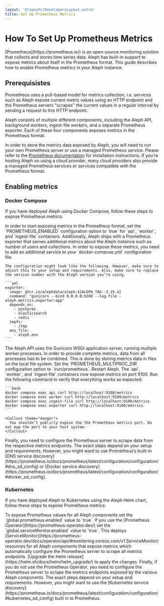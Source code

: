 ```yaml
---
layout: '@layouts/DevelopersLayout.astro'
title: Set Up Prometheus Metrics
---
```


# How To Set Up Prometheus Metrics

<p class="lead">[Prometheus](https://prometheus.io/) is an open-source monitoring solution that collects and stores time series data. Aleph has built-in support to expose metrics about itself in the Prometheus format. This guide describes how to enable Prometheus metrics in your Aleph instance.</p>

## Prerequisistes

Prometheus uses a pull-based model for metrics collection, i.e. services such as Aleph expose current metric values using an HTTP endpoint and the Prometheus servers "scrapes" the current values in a regular interval by sending a request to this HTTP endpoint.

Aleph consists of multiple different components, including the Aleph API, background workers, ingest-file workers, and a separate Prometheus exporter. Each of these four components exposes metrics in the Prometheus format.

In order to store the metrics data exposed by Aleph, you will need to run your own Prometheus server or use a managed Prometheus service. Please refer to the [Prometheus documentation](https://prometheus.io/docs/prometheus/latest/installation/) for installation instructions. If you’re hosting Aleph on using a cloud provider, many cloud providers also provide a managed Prometheus services or services compatible with the Prometheus format.

## Enabling metrics

### Docker Compose

If you have deployed Aleph using Docker Compose, follow these steps to expose Prometheus metrics:

<Steps>
  <Step>
    In order to start exposing metrics in the Prometheus format, set the `PROMETHEUS_ENABLED` configuration option to `true` for `api`, `worker`, and `ingest-file` containers.
  </Step>

  <Step>
    Additionally, Aleph ships with a Prometheus exporter that serves additional metrics about the Aleph instance such as number of users and collections. In order to expose these metrics, you need to add an additional service to your `docker-compose.yml` configuration file.

    The configuration might look like the following. However, make sure to adjust this to your setup and requirements. Also, make sure to replace the version number with the Aleph version you’re using.

    ```yml
    exporter:
      image: ghcr.io/alephdata/aleph:${ALEPH_TAG:-3.15.4}
      command: "gunicorn --bind 0.0.0.0:9100 --log-file - aleph.metrics.exporter:app"
      depends_on:
        - postgres
        - elasticsearch
        - redis
      tmpfs:
        - /tmp
      env_file:
        - aleph.env
    ```
  </Step>

  <Step>
    The Aleph API uses the Gunicorn WSGI application server, running multiple worker processes. In order to provide complete metrics, data from all processes has to be combined. This is done by storing metrics data in files on the local file system. Set the `PROMETHEUS_MULTIPROC_DIR` configuration option to `/run/prometheus`.
  </Step>

  <Step>
    Restart Aleph. The `api`, `worker`, and `ingest-file` containers now expose metrics on port 9100. Run the following command to verify that everything works as expected:

    ```bash
    docker compose exec api curl http://localhost:9100/metrics
    docker compose exec worker curl http://localhost:9100/metrics
    docker compose exec ingest-file curl http://localhost:9100/metrics
    docker compose exec exporter curl http://localhost:9100/metrics
    ```

    <Callout theme="danger">
      You shouldn’t publicly expose the the Prometheus metrics port. Do not map the port to your host system.
    </Callout>
  </Step>

  <Step>
    Finally, you need to configure the Prometheus server to scrape data from the respective metrics endpoints. The exact steps depend on your setup and requirements. However, you might want to use Prometheus’s built-in [DNS service discovery](https://prometheus.io/docs/prometheus/latest/configuration/configuration/#dns_sd_config) or [Docker service discovery](https://prometheus.io/docs/prometheus/latest/configuration/configuration/#docker_sd_config).
  </Step>
</Steps>

### Kubernetes

If you have deployed Aleph to Kubernetes using the Aleph Helm chart, follow these steps to expose Prometheus metrics:

<Steps>
  <Step>
    To expose Prometheus values for all Aleph components set the `global.prometheus.enabled` value to `true`.
  </Step>

  <Step>
    If you use the [Prometheus Operator](https://prometheus-operator.dev/) set the `global.serviceMonitor.enabled` value to `true`. This deploys [ServiceMonitor](https://prometheus-operator.dev/docs/operator/api/#monitoring.coreos.com/v1.ServiceMonitor) resources for all Aleph components that expose metrics which automatically configure the Prometheus server to scrape all metrics endpoints.
  </Step>

  <Step>
    [Upgrade the Helm release](https://helm.sh/docs/helm/helm_upgrade/) to apply the changes.
  </Step>

  <Step>
    Finally, if you do not use the Prometheus Operator, you need to configure the Prometheus server to scrape the metrics endpoints exposed by the various Aleph components. The exact steps depend on your setup and requirements. However, you might want to use the [Kubernetes service discovery](https://prometheus.io/docs/prometheus/latest/configuration/configuration/#kubernetes_sd_config) built in to Prometheus.
  </Step>
</Steps>
